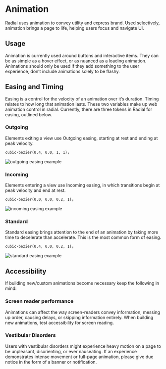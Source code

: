 
<Meta title="Foundations/Animation" />

# Animation

Radial uses animation to convey utility and express brand. Used selectively, animation brings a page to life, helping users focus and navigate UI.

## Usage

Animation is currently used around buttons and interactive items. They can be as simple as a hover effect, or as nuanced as a loading animation. Animations should only be used if they add something to the user experience, don’t include animations solely to be flashy.

## Easing and Timing

Easing is a control for the velocity of an animation over it’s duration. Timing relates to how long that animation lasts. These two variables make up web animation control in radial. Currently, there are three tokens in Radial for easing, outlined below.

  ### Outgoing
   Elements exiting a view use Outgoing easing, starting at rest and ending at peak velocity.  

    cubic-bezier(0.4, 0.0, 1, 1);
![outgoing easing example](/images/outgoing-animation.png)

  

  
  ### Incoming 
  Elements entering a view use Incoming easing, in which transitions begin at peak velocity and end at rest.  

    cubic-bezier(0.0, 0.0, 0.2, 1);

  
![incoming easing example](/images/incoming-animation.png)
  


 ### Standard 
 Standard easing brings attention to the end of an animation by taking more time to decelerate than accelerate. This is the most common form of easing.  
  

    cubic-bezier(0.4, 0.0, 0.2, 1);

  
![standard easing example](/images/standard-animation.png)


  

## Accessibility

If building new/custom animations become necessary keep the following in mind:

  

### Screen reader performance
Animations can affect the way screen-readers convey information; messing up order, causing delays, or skipping information entirely. When building new animations, test accessibility for screen reading.

### Vestibular Disorders
Users with vestibular disorders might experience heavy motion on a page to be unpleasant, disorienting, or ever nauseating. If an experience demonstrates intense movement or full-page animation, please give due notice in the form of a banner or notification.
